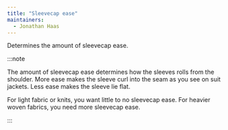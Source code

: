 ```yaml
---
title: "Sleevecap ease"
maintainers:
  - Jonathan Haas
---
```


Determines the amount of sleevecap ease.

:::note


The amount of sleevecap ease determines how the sleeves rolls from the shoulder.
More ease makes the sleeve curl into the seam as you see on suit jackets. Less ease makes the sleeve lie flat.

For light fabric or knits, you want little to no sleevecap ease. For heavier woven fabrics, you need more sleevecap ease.

:::




